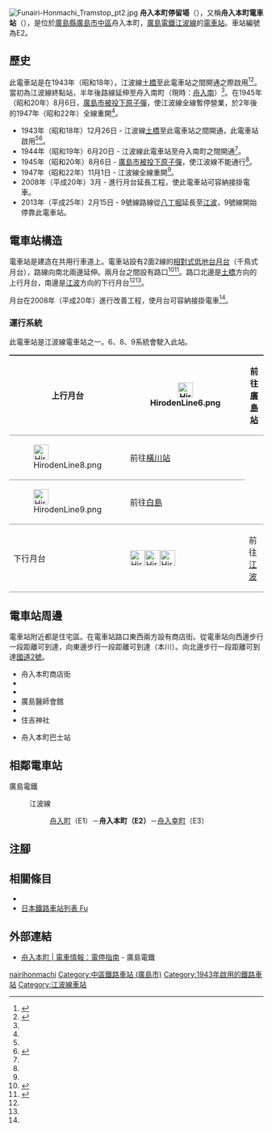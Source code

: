 {{Infobox station
|公司色 = #009944
|站名 = 舟入本町
|圖片 = Funairi-Honmachi Station pt1.jpg
|圖片說明 =橫川站、廣島站方向月台
|日文原名 = 舟入本町
|平假名 = ふないりほんまち
|羅馬拼音 = Funairi-hon-machi
|副站名 = 
|所在地 = {{JPN}}[[廣島縣|廣島縣]][[廣島市|廣島市]][[中區_(廣島市)|中區]]舟入本町
|座標 = {{coord|34|23|8.57|N|132|26|33.77|E|type:railwaystation_region:JP-24|display=inline,title}}
|車站構造 = [[地面車站|地面車站]]
|月台配置 = 2面2線
|啟用年月日 = 1943年（昭和18年）12月26日
|廢站年月日 = 
|乘客人數 = 
|上下車人次 = 
|統計年度 = 
|轉車 = 
|全寬備註 = 
|adjacent = {{Adjacent stations|system=廣島電鐵|line=江波線|left=舟入町|right=舟入幸町|note-left=E1<br/>0.5km|note-mid={{Color|#fedb4f|●}}E2<br/>距離[[土橋停留場|土橋]]1.0km|note-right=E3<br>0.3km}}
}}
[[File:Funairi-Honmachi_Tramstop_pt2.jpg|thumb]] 
'''舟入本町停留場'''（{{jpn|j=舟入本町停留場|hg=ふないりほんまちていりゅうじょう|rm=Funairi-hon-machi teiryūjō|f=y}}），又稱'''舟入本町電車站'''（{{jpn|j=舟入本町電停}}），是位於[[廣島縣|廣島縣]][[廣島市|廣島市]][[中區_(廣島市)|中區]]舟入本町，[[廣島電鐵|廣島電鐵]][[江波線|江波線]]的[[電車站|電車站]]。車站編號為E2。

== 歷史 ==
此電車站是在1943年（昭和18年），江波線[[土橋停留場|土橋]]至此電車站之間開通之際啟用<ref name=osafune2>{{Cite book|author=長船友則 |title=広電が走る街 今昔 |year=2005 |publisher=[[JTB出版|JTB出版]] |series=JTB Can Books |isbn=4-533-05986-4 |pages=150-157|language=ja}}</ref><ref>{{cite book|author=[[今尾惠介|今尾惠介]]（監修） |title={{Translink|ja|日本鉄道旅行地図帳|日本鐵道旅行地圖帳}} - 全線・全駅・全廃線 |publisher=[[新潮社|新潮社]] |volume=11 中国四国 |year=2009 |isbn=978-4-10-790029-6 |page=38|language=ja}}</ref>。當初為江波線終點站，半年後路線延伸至舟入南町（現時：[[舟入南停留場|舟入南]]）<ref name=osafune2/>。在1945年（昭和20年）8月6日，[[廣島市原子彈爆炸|廣島市被投下原子彈]]，使江波線全線暫停營業，於2年後的1947年（昭和22年）全線重開<ref name=osafune2/>。
* 1943年（昭和18年）12月26日 - 江波線[[土橋停留場|土橋]]至此電車站之間開通，此電車站啟用<ref name=osafune2/><ref name="HIRODEN10070_430">{{Cite book|title=広島電鉄開業100年・創立70年史 |year=2012 |publisher=広島電鉄 |page=430|language=ja}}</ref>。
* 1944年（昭和19年）6月20日 - 江波線此電車站至舟入南町之間開通<ref name=osafune2/>。
* 1945年（昭和20年）8月6日 - [[廣島市原子彈爆炸|廣島市被投下原子彈]]，使江波線不能通行<ref name=osafune2/>。
* 1947年（昭和22年）11月1日 - 江波線全線重開<ref name=osafune2/>。
* 2008年（平成20年）3月 - 進行月台延長工程，使此電車站可容納接掛電車。
* 2013年（平成25年）2月15日 - 9號線路線從[[八丁堀停留場|八丁堀]]延長至[[江波停留場|江波]]，9號線開始停靠此電車站。

== 電車站構造 ==
電車站是建造在共用行車道上。電車站設有2面2線的[[相對式月台|相對式低地台月台]]（千鳥式月台），路線向南北兩邊延伸。兩月台之間設有路口<ref name=line>{{Cite book|author=川島令三 |authorlink=川島令三 |title=山陽・山陰ライン 全線・全駅・全配線 |year=2012 |publisher=[[講談社|講談社]] |series=【図説】 日本の鉄道 |isbn=978-4-06-295157-9 |volume=第7巻 広島エリア |pages=15・84頁|language=ja}}</ref><ref name=jijo>{{Cite book|author=川島令三 |title={{Translink|ja|全国鉄道事情大研究|全國鐵道事情大研究}} |year=2009 |publisher={{Translink|ja|草思社}} |isbn=978-4-7942-1711-0 |volume=中国篇 2 |pages=103・108頁}}</ref>。路口北邊是[[土橋停留場|土橋]]方向的上行月台，南邊是[[江波停留場|江波]]方向的下行月台<ref name=line/><ref name=jijo/>。

月台在2008年（平成20年）進行改善工程，使月台可容納接掛電車<ref name=line/>。

=== 運行系統 ===
{{See also|廣島電鐵#運行系統}}
此電車站是江波線電車站之一。6、8、9系統會駛入此站。
{| style="border-collapse: collapse;"
|-
! rowspan="3" style="border-width: 2px 0; border-style: ridge; padding: 2px .5em;"|上行月台
| style="border-width: 2px 0; border-style: ridge; padding: 2px .5em;"|[[File:HirodenLine6.png|30px]]
| style="border-width: 2px 0; border-style: ridge; padding: 2px .5em;"|前往[[廣島站|廣島站]]
|-
| style="border-width: 2px 0; border-style: ridge; padding: 2px .5em;"|[[File:HirodenLine8.png|30px]]
| style="border-width: 2px 0; border-style: ridge; padding: 2px .5em;"|前往[[橫川站_(廣島縣)|橫川站]]
|-
| style="border-width: 2px 0; border-style: ridge; padding: 2px .5em;"|[[File:HirodenLine9.png|30px]]
| style="border-width: 2px 0; border-style: ridge; padding: 2px .5em;"|前往[[白島停留場|白島]]
|-
! rowspan="1" style="border-width: 2px 0; border-style: ridge; padding: 2px .5em;"|下行月台
| style="border-width: 2px 0; border-style: ridge; padding: 2px .5em;"|[[File:HirodenLine6.png|30px]][[File:HirodenLine8.png|30px]][[File:HirodenLine9.png|30px]]
| style="border-width: 2px 0; border-style: ridge; padding: 2px .5em;"|前往[[江波停留場|江波]]
|}

== 電車站周邊 ==
電車站附近都是住宅區。在電車站路口東西兩方設有商店街。從電車站向西邊步行一段距離可到達{{Translink|ja|天満川 (広島県)|天滿川 (廣島縣)|天滿川}}，向東邊步行一段距離可到達{{Translink|ja|旧太田川|舊太田川}}（本川）。向北邊步行一段距離可到達[[國道2號_(日本)|國道2號]]。
* 舟入本町商店街
* {{Translink|ja|広島市立神崎小学校|廣島市立神崎小學}}
* {{Translink|ja|広島市立舟入市民病院|廣島市立舟入市民醫院}}
* 廣島醫師會館
* {{Translink|ja|広島県立広島観音高等学校|廣島縣立廣島觀音高等學校}}
* 住吉神社
* {{Translink|ja|広電バス|廣電巴士}} 舟入本町巴士站

== 相鄰電車站 ==
; 廣島電鐵
: {{color|#fedb4f|■}}江波線
:: [[舟入町停留場|舟入町]]（E1）－'''舟入本町（E2）'''－[[舟入幸町停留場|舟入幸町]]（E3）
== 注腳 ==
{{Reflist}}
== 相關條目 ==
* {{Translink|ja|舟入 (広島市)|舟入 (廣島市)}}
* [[日本鐵路車站列表_Fu|日本鐵路車站列表 Fu]]
== 外部連結 ==
* [http://www.hiroden.co.jp/train/route-guide/stop-guide/e-2.html 舟入本町 | 電車情報：電停指南] {{Wayback|url=http://www.hiroden.co.jp/train/route-guide/stop-guide/e-2.html |date=20201105042138 }}{{ja icon}} - 廣島電鐵
{{江波線}}
{{DEFAULTSORT:Funairi-hon-machi}}
[[Category:日本鐵路車站_Fu|nairihonmachi]]
[[Category:中區鐵路車站_(廣島市)|Category:中區鐵路車站 (廣島市)]]
[[Category:1943年啟用的鐵路車站|Category:1943年啟用的鐵路車站]]
[[Category:江波線車站|Category:江波線車站]]